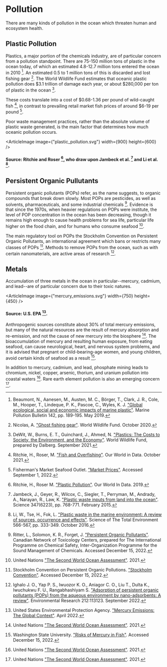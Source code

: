 


# Pollution

There are many kinds of pollution in the ocean which threaten human and ecosystem health.

## Plastic Pollution
Plastics, a major portion of the chemicals industry, are of particular concern from a pollution standpoint. There are 75-150 million tons of plastic in the ocean today, of which an estimated 4.8-12.7 million tons entered the ocean in 2010 [^{ 1 }]. An estimated 0.5 to 1 million tons of this is discarded and lost fishing gear [^{ 12 }]. The World Wildlife Fund estimates that oceanic plastic pollution does $3.1 trillion of damage each year, or about $280,000 per ton of plastic in the ocean [^{ 2 }].

These costs translate into a cost of $0.68-1.36 per pound of wild-caught fish [^{ 15 }], in contrast to prevailing retail market fish prices of around $6-19 per pound [^{ 4 }].

Poor waste management practices, rather than the absolute volume of plastic waste generated, is the main factor that determines how much oceanic pollution occurs.

<ArticleImage image={"plastic_pollution.svg"} width={900} height={600} />
#### Source: Ritchie and Roser [^14], who draw upon Jambeck et al. [^8] and Li et al. [^10].

<RegulateFishingGearSolution />

## Persistent Organic Pullutants

Persistent organic pollutants (POPs) refer, as the name suggests, to organic compounds that break down slowly. Most POPs are pesticides, as well as solvents, pharmaceuticals, and some industrial chemicals [^pop1]. Evidence is that since the 1970s, when heavier regulations on POPs were institute, the level of POP concentration in the ocean has been decreasing, though it remains high enough to cause health problems for sea life, particular life higher on the food chain, and for humans who consume seafood [^3].

The main regulatory tool on POPs the Stockholm Convention on Persistent Organic Pollutants, an international agreement which bans or restricts many classes of POPs [^pop2]. Methods to remove POPs from the ocean, such as with certain nanomaterials, are active areas of research [^pop3].

## Metals

Accumulation of three metals in the ocean in particular--mercury, cadmium, and lead--are of particular concern due to their toxic natures.

<ArticleImage image={"mercury_emissions.svg"} width={750} height={450} />
#### Source: U.S. EPA [^metal1].

Anthropogenic sources constitute about 30% of total mercury emissions, but many of the natural resources are the result of mercury absorption and re-emission, and not the cause of new mercury into the biosphere [^3]. The bioaccumulation of mercury and resulting human exposure, from eating seafood, can cause neurological, heart, and nervous system problems, and it is advised that pregnant or child-bearing-age women, and young children, avoid certain kinds of seafood as a result [^metal2].

In addition to mercury, cadmium, and lead, phosphate mining leads to chromium, nickel, copper, arsenic, thorium, and uranium pollution into coastal waters [^3]. Rare earth element pollution is also an emerging concern [^3].

[^metal1]: United States Environmental Protection Agency. ["Mercury Emissions: The Global Context"](https://www.epa.gov/international-cooperation/mercury-emissions-global-context). April 2022.

[^metal2]: Washington State University. ["Risks of Mercury in Fish"](https://extension.wsu.edu/foodsafety/content/risks-of-mercury-in-fish/). Accessed December 15, 2022.

[^pop1]: Ritter, L., Solomon, K. R., Forget, J. ["Persistent Organic Pollutants"](https://web.archive.org/web/20070926101350/http://www.chem.unep.ch/pops/ritter/en/ritteren.pdf). Canadian Network of Toxicology Centers, prepared for The International Programme on Chemical Safety, Inter-Organization Programme for the Sound Management of Chemicals. Accessed December 15, 2022.

[^pop2]: Stockholm Convention on Persistent Organic Pollutions. ["Stockholm Convention"](http://www.pops.int/). Accessed December 15, 2022.

[^pop3]: Ighalo J. O., Yap P. S., Iwuozor K. O., Aniagor C. O., Liu T., Dulta K., Iwuchukwu F. U., Rangabhashiyam S. ["Adsorption of persistent organic pollutants (POPs) from the aqueous environment by nano-adsorbents: A review"](https://www.sciencedirect.com/science/article/abs/pii/S0013935122004509). Environmental Research 212:113123. September 2022.

[^{ 1 }]: Beaumont, N., Aanesen, M., Austen, M. C., Börger, T., Clark, J. R., Cole, M., Hooper, T., Lindeque, P. K., Pascoe, C., Wyles, K. J. ["Global ecological, social and economic impacts of marine plastic"](https://www.sciencedirect.com/science/article/pii/S0025326X19302061). Marine Pollution Bulletin 142, pp. 189-195. May 2019.

[^{ 2 }]: DeWit, W., Burns, E. T., Guinchard, J., Ahmed, N. ["Plastics: The Costs to Society, the Environment, and the Economy"](https://www.wwfdrc.org/en/?36252/The-hidden-cost-of-plastic). World Wildlife Fund, prepared by Dalberg. September 2021.

[^3]: United Nations ["The Second World Ocean Assessment"](https://www.un.org/regularprocess/woa2launch). 2021.

[^{ 4 }]: Fisherman's Market Seafood Outlet. ["Market Prices"](https://fishmanmkt.com/pages/market-prices). Accessed September 1, 2022.

[^8]: Jambeck, J., Geyer, R., Wilcox, C., Siegler, T., Perryman, M., Andrady, A., Narayan, R., Law, K. ["Plastic waste inputs from land into the ocean"](https://science.sciencemag.org/content/347/6223/768/). Science 347(6223), pp. 768-771. February 2015.

[^10]: Li, W., Tse, H., Fok, L. ["Plastic waste in the marine environment: A review of sources, occurrence and effects"](https://www.sciencedirect.com/science/article/pii/S0048969716310154). Science of The Total Environment 566-567, pp. 333-349. October 2016.

[^{ 12 }]: Nicolas, A. ["Ghost fishing gear"](https://www.worldwildlife.org/stories/ghost-fishing-gear). World Wildlife Fund. October 2020.

[^14]: Ritchie, H., Roser M. ["Plastic Pollution"](https://ourworldindata.org/plastic-pollution). Our World In Data. 2019.

[^{ 15 }]: Ritchie, H., Roser, M. ["Fish and Overfishing"](https://ourworldindata.org/fish-and-overfishing). Our World in Data. October 2021.

